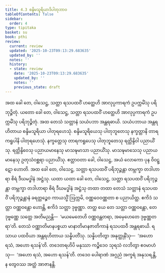 ```yaml
---
title: 4.3 စန္ဒိမသူရိယာဒိပါတုဘာဝ
tableOfContents: false
sidebar:
  order: 4
type: tipitaka
basket: su
book: pthi
review:
  current: review
  updated: '2025-10-23T09:13:29.683635'
  updated_by: ''
  notes: ''
  history:
  - state: review
    date: '2025-10-23T09:13:29.683635'
    updated_by: ''
    notes: ''
    previous_state: draft
---
```



<ReviewStatus review={frontmatter.review} showDetails={true} />

<HypothesisAnnotation frontmatter={frontmatter} />

<DynamicBreadcrumb />

<Division number="121" book="pthi" e="ch" v="8" p="70">

<Paragraph number="254" book="pthi">
အထ ခေါ တေ, ဝါသေဋ္ဌ, သတ္တာ ရသပထဝိံ ဟတ္ထေဟိ အာလုပ္ပကာရကံ ဥပက္ကမိံသု ပရိဘုဉ္ဇိတုံ. ယတော ခေါ တေ, ဝါသေဋ္ဌ, သတ္တာ ရသပထဝိံ ဟတ္ထေဟိ အာလုပ္ပကာရကံ ဥပက္ကမိံသု ပရိဘုဉ္ဇိတုံ. အထ တေသံ သတ္တာနံ သယံပဘာ အန္တရဓာယိ. သယံပဘာယ အန္တရဟိတာယ စန္ဒိမသူရိယာ ပါတုရဟေသုံ. စန္ဒိမသူရိယေသု ပါတုဘူတေသု နက္ခတ္တာနိ တာရကရူပါနိ ပါတုရဟေသုံ. နက္ခတ္တေသု တာရကရူပေသု ပါတုဘူတေသု ရတ္တိန္ဒိဝါ ပညာယိံသု. ရတ္တိန္ဒိဝေသု ပညာယမာနေသု မာသဍ္ဎမာသာ ပညာယိံသု. မာသဍ္ဎမာသေသု ပညာယမာနေသု ဥတုသံဝစ္ဆရာ ပညာယိံသု. ဧတ္တာဝတာ ခေါ, ဝါသေဋ္ဌ, အယံ လောကော ပုန ဝိဝဋ္ဋော ဟောတိ.
</Paragraph>

</Division>
<Division number="122" book="pthi" e="ch" v="8" p="71">

<Paragraph number="255" book="pthi">
အထ ခေါ တေ, ဝါသေဋ္ဌ, သတ္တာ ရသပထဝိံ ပရိဘုဉ္ဇန္တာ တမ္ဘက္ခာ တဒါဟာရာ စိရံ ဒီဃမဒ္ဓါနံ အဋ္ဌံသု. ယထာ ယထာ ခေါ တေ, ဝါသေဋ္ဌ, သတ္တာ ရသပထဝိံ ပရိဘုဉ္ဇန္တာ တမ္ဘက္ခာ တဒါဟာရာ စိရံ ဒီဃမဒ္ဓါနံ အဋ္ဌံသု တထာ တထာ တေသံ သတ္တာနံ ရသပထဝိံ ပရိဘုဉ္ဇန္တာနံ ခရတ္တဉ္စေဝ ကာယသ္မိံ ဩက္ကမိ, ဝဏ္ဏဝေဝဏ္ဏတာ စ ပညာယိတ္ထ. ဧကိဒံ သတ္တာ ဝဏ္ဏဝန္တော ဟောန္တိ, ဧကိဒံ သတ္တာ ဒုဗ္ဗဏ္ဏာ. တတ္ထ ယေ တေ သတ္တာ ဝဏ္ဏဝန္တော, တေ ဒုဗ္ဗဏ္ဏေ သတ္တေ အတိမညန္တိ—  ‘မယမေတေဟိ ဝဏ္ဏဝန္တတရာ, အမှေဟေတေ ဒုဗ္ဗဏ္ဏတရာ’တိ. တေသံ ဝဏ္ဏာတိမာနပစ္စယာ မာနာတိမာနဇာတိကာနံ ရသပထဝီ အန္တရဓာယိ. ရသာယ ပထဝိယာ အန္တရဟိတာယ သန္နိပတိံသု. သန္နိပတိတွာ အနုတ္ထုနိံသု—  ‘အဟော ရသံ, အဟော ရသန်’တိ. တဒေတရဟိပိ မနုဿာ ကဉ္စိဒေဝ သုရသံ လဘိတွာ ဧဝမာဟံသု—  ‘အဟော ရသံ, အဟော ရသန်’တိ. တဒေဝ ပေါရာဏံ အဂ္ဂညံ အက္ခရံ အနုသရန္တိ, န တွေဝဿ အတ္ထံ အာဇာနန္တိ.
</Paragraph>
</Division>